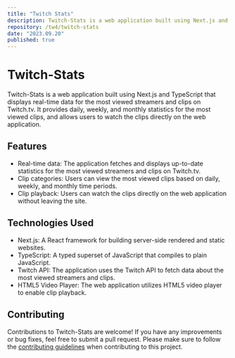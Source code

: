 ```yaml
---
title: "Twitch Stats"
description: Twitch-Stats is a web application built using Next.js and TypeScript that displays real-time data for the most viewed streamers and clips on Twitch.tv. It provides daily, weekly, and monthly statistics for the most viewed clips, and allows users to watch the clips directly on the web application.
repository: /tw4/twitch-stats
date: "2023.09.20"
published: true
---
```


# Twitch-Stats

Twitch-Stats is a web application built using Next.js and TypeScript that displays real-time data for the most viewed streamers and clips on Twitch.tv. It provides daily, weekly, and monthly statistics for the most viewed clips, and allows users to watch the clips directly on the web application.

## Features

- Real-time data: The application fetches and displays up-to-date statistics for the most viewed streamers and clips on Twitch.tv.
- Clip categories: Users can view the most viewed clips based on daily, weekly, and monthly time periods.
- Clip playback: Users can watch the clips directly on the web application without leaving the site.

## Technologies Used

- Next.js: A React framework for building server-side rendered and static websites.
- TypeScript: A typed superset of JavaScript that compiles to plain JavaScript.
- Twitch API: The application uses the Twitch API to fetch data about the most viewed streamers and clips.
- HTML5 Video Player: The web application utilizes HTML5 video player to enable clip playback.

## Contributing

Contributions to Twitch-Stats are welcome! If you have any improvements or bug fixes, feel free to submit a pull request. Please make sure to follow the [contributing guidelines](CONTRIBUTING.md) when contributing to this project.
